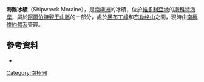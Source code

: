 {{coord|76|51|S|161|47|E|display=title}}

'''海難冰磧'''（Shipwreck Moraine），是[[南極洲|南極洲]]的冰磧，位於[[維多利亞地|維多利亞地]]的[[斯科特海岸|斯科特海岸]]，屬於[[阿爾伯特親王山脈|阿爾伯特親王山脈]]的一部分，處於[[黑布丁峰|黑布丁峰]]和[[布勒格山|布勒格山]]之間，現時由[[南極條約體系|南極條約體系]]管理。

==參考資料==
*{{usgs-gazetteer}}

{{DEFAULTSORT:Shipwreck Moraine}}
[[Category:南極洲|Category:南極洲]]


{{ScottCoast-geo-stub}}